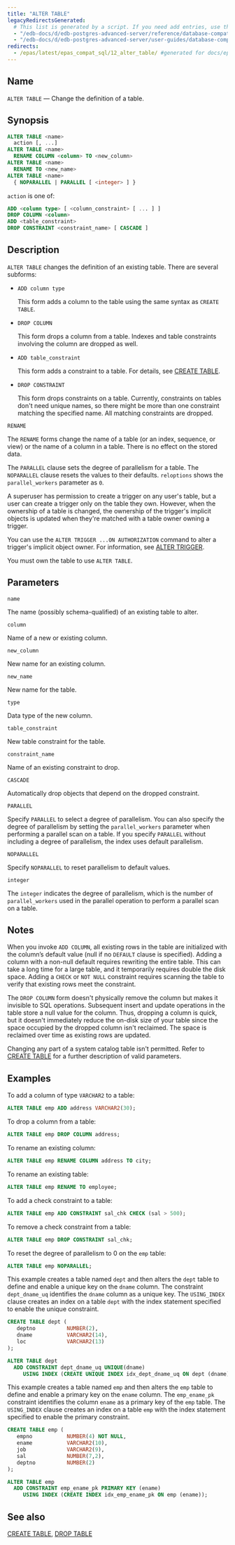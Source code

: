 ```yaml
---
title: "ALTER TABLE"
legacyRedirectsGenerated:
  # This list is generated by a script. If you need add entries, use the `legacyRedirects` key.
  - "/edb-docs/d/edb-postgres-advanced-server/reference/database-compatibility-for-oracle-developers-reference-guide/9.6/Database_Compatibility_for_Oracle_Developers_Reference_Guide.1.027.html"
  - "/edb-docs/d/edb-postgres-advanced-server/user-guides/database-compatibility-for-oracle-developers-guide/9.5/Database_Compatibility_for_Oracle_Developers_Guide.1.057.html"
redirects:
  - /epas/latest/epas_compat_sql/12_alter_table/ #generated for docs/epas/reorg-role-use-case-mode
---
```


<div id="alter_table" class="registered_link"></div>

## Name

`ALTER TABLE` &mdash; Change the definition of a table.

## Synopsis

```sql
ALTER TABLE <name>
  action [, ...]
ALTER TABLE <name>
  RENAME COLUMN <column> TO <new_column>
ALTER TABLE <name>
  RENAME TO <new_name>
ALTER TABLE <name>
  { NOPARALLEL | PARALLEL [ <integer> ] }
```

`action` is one of:

```sql
ADD <column type> [ <column_constraint> [ ... ] ]
DROP COLUMN <column>
ADD <table_constraint>
DROP CONSTRAINT <constraint_name> [ CASCADE ]
```

## Description

`ALTER TABLE` changes the definition of an existing table. There are several subforms:

-   `ADD column type`

    This form adds a column to the table using the same syntax as `CREATE TABLE`.

-   `DROP COLUMN`

    This form drops a column from a table. Indexes and table constraints involving the column are dropped as well.

-   `ADD table_constraint`

    This form adds a constraint to a table. For details, see [CREATE TABLE](36_create_table/#create_table).

-   `DROP CONSTRAINT`

    This form drops constraints on a table. Currently, constraints on tables don't need unique names, so there might be more than one constraint matching the specified name. All matching constraints are dropped.

`RENAME`

 The `RENAME` forms change the name of a table (or an index, sequence, or view) or the name of a column in a table. There is no effect on the stored data.

The `PARALLEL` clause sets the degree of parallelism for a table. The `NOPARALLEL` clause resets the values to their defaults. `reloptions` shows the `parallel_workers` parameter as `0`.

A superuser has permission to create a trigger on any user's table, but a user can create a trigger only on the table they own. However, when the ownership of a table is changed, the ownership of the trigger's implicit objects is updated when they're matched with a table owner owning a trigger.

You can use the `ALTER TRIGGER ...ON AUTHORIZATION` command to alter a trigger's implicit object owner. For information, see [ALTER TRIGGER](13_alter_trigger/#alter_trigger).

You must own the table to use `ALTER TABLE`.

## Parameters

`name`

 The name (possibly schema-qualified) of an existing table to alter.

`column`

 Name of a new or existing column.

`new_column`

 New name for an existing column.

`new_name`

 New name for the table.

`type`

 Data type of the new column.

`table_constraint`

 New table constraint for the table.

`constraint_name`

 Name of an existing constraint to drop.

`CASCADE`

 Automatically drop objects that depend on the dropped constraint.

`PARALLEL`

 Specify `PARALLEL` to select a degree of parallelism. You can also specify the degree of parallelism by setting the `parallel_workers` parameter when performing a parallel scan on a table. If you specify `PARALLEL` without including a degree of parallelism, the index uses default parallelism.

`NOPARALLEL`

 Specify `NOPARALLEL` to reset parallelism to default values.

`integer`

 The `integer` indicates the degree of parallelism, which is the number of `parallel_workers` used in the parallel operation to perform a parallel scan on a table.

## Notes

When you invoke `ADD COLUMN`, all existing rows in the table are initialized with the column’s default value (null if no `DEFAULT` clause is specified). Adding a column with a non-null default requires rewriting the entire table. This can take a long time for a large table, and it temporarily requires double the disk space. Adding a `CHECK` or `NOT NULL` constraint requires scanning the table to verify that existing rows meet the constraint.

The `DROP COLUMN` form doesn't physically remove the column but makes it invisible to SQL operations. Subsequent insert and update operations in the table store a null value for the column. Thus, dropping a column is quick, but it doesn't immediately reduce the on-disk size of your table since the space occupied by the dropped column isn't reclaimed. The space is reclaimed over time as existing rows are updated.

Changing any part of a system catalog table isn't permitted. Refer to [CREATE TABLE](36_create_table/#create_table) for a further description of valid parameters.

## Examples

To add a column of type `VARCHAR2` to a table:

```sql
ALTER TABLE emp ADD address VARCHAR2(30);
```

To drop a column from a table:

```sql
ALTER TABLE emp DROP COLUMN address;
```

To rename an existing column:

```sql
ALTER TABLE emp RENAME COLUMN address TO city;
```

To rename an existing table:

```sql
ALTER TABLE emp RENAME TO employee;
```

To add a check constraint to a table:

```sql
ALTER TABLE emp ADD CONSTRAINT sal_chk CHECK (sal > 500);
```

To remove a check constraint from a table:

```sql
ALTER TABLE emp DROP CONSTRAINT sal_chk;
```

To reset the degree of parallelism to 0 on the `emp` table:

```sql
ALTER TABLE emp NOPARALLEL;
```

This example creates a table named `dept` and then alters the `dept` table to define and enable a unique key on the `dname` column. The constraint `dept_dname_uq` identifies the `dname` column as a unique key. The `USING_INDEX` clause creates an index on a table `dept` with the index statement specified to enable the unique constraint.

```sql
CREATE TABLE dept (
   deptno          NUMBER(2),
   dname           VARCHAR2(14),
   loc             VARCHAR2(13)
);
```

```sql
ALTER TABLE dept
  ADD CONSTRAINT dept_dname_uq UNIQUE(dname)
     USING INDEX (CREATE UNIQUE INDEX idx_dept_dname_uq ON dept (dname));
```

This example creates a table named `emp` and then alters the `emp` table to define and enable a primary key on the `ename` column. The `emp_ename_pk` constraint identifies the column `ename` as a primary key of the `emp` table. The `USING_INDEX` clause creates an index on a table `emp` with the index statement specified to enable the primary constraint.

```sql
CREATE TABLE emp (
   empno           NUMBER(4) NOT NULL,
   ename           VARCHAR2(10),
   job             VARCHAR2(9),
   sal             NUMBER(7,2),
   deptno          NUMBER(2)
);
```

```sql
ALTER TABLE emp
  ADD CONSTRAINT emp_ename_pk PRIMARY KEY (ename)
     USING INDEX (CREATE INDEX idx_emp_ename_pk ON emp (ename));
```

## See also

[CREATE TABLE](36_create_table/#create_table), [DROP TABLE](57_drop_table/#drop_table)

